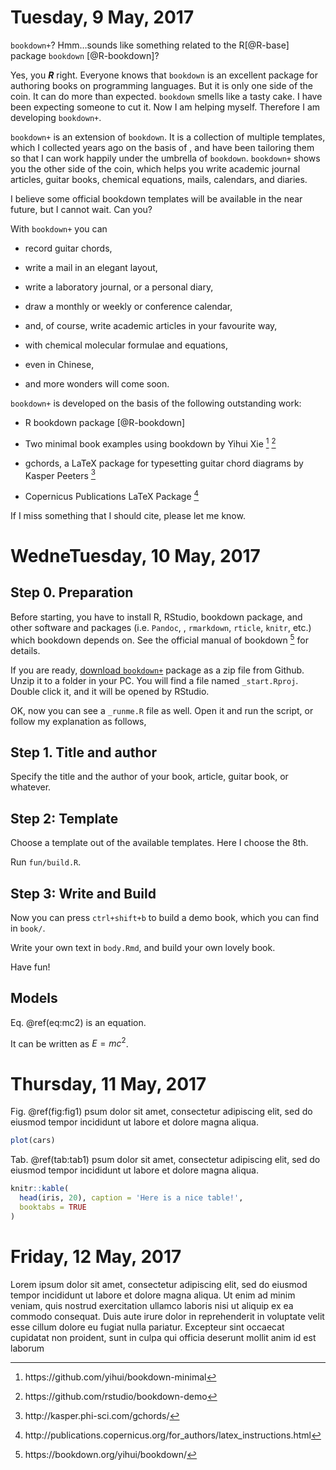 # Tuesday, 9 May, 2017 {-}

`bookdown+`? Hmm...sounds like something related to the R[@R-base] package `bookdown` [@R-bookdown]? 

Yes, you **_R_** right. Everyone knows that `bookdown` is an excellent package for authoring books on programming languages. But it is only one side of the coin.  It can do more than expected. `bookdown` smells like a tasty cake. I have been expecting someone to cut it. Now I am helping myself. Therefore I am developing `bookdown+`.

`bookdown+` is an extension of `bookdown`. It is a collection of multiple templates, which I collected years ago on the basis of \LaTeX, and have been tailoring them so that I can work happily under the umbrella of `bookdown`. `bookdown+` shows you the other side of the coin, which helps you write academic journal articles, guitar books, chemical equations, mails, calendars, and diaries.

I believe some official bookdown templates will be available in the near future, but I cannot wait. Can you?

With `bookdown+` you can

- record guitar chords,

- write a mail in an elegant layout,

- write a laboratory journal, or a personal diary,

- draw a monthly or weekly or conference calendar,

- and, of course, write academic articles in your favourite way,

- with chemical molecular formulae and equations,

- even in Chinese,

- and more wonders will come soon.

`bookdown+` is developed on the basis of the following outstanding work:

- R bookdown package [@R-bookdown]

- Two minimal book examples using bookdown by Yihui Xie ^[https://github.com/yihui/bookdown-minimal] ^[https://github.com/rstudio/bookdown-demo]

- gchords, a LaTeX package for typesetting guitar chord diagrams by Kasper Peeters ^[http://kasper.phi-sci.com/gchords/]

- Copernicus Publications LaTeX Package ^[http://publications.copernicus.org/for_authors/latex_instructions.html]

If I miss something that I should cite, please let me know.

# WedneTuesday, 10 May, 2017 {-}

## Step 0. Preparation

Before starting, you have to install R, RStudio, bookdown package, and other software and packages (i.e. `Pandoc`, \LaTeX, `rmarkdown`, `rticle`, `knitr`, etc.) which bookdown depends on. See the official manual of bookdown ^[https://bookdown.org/yihui/bookdown/] for details.

If you are ready, [download `bookdown+`](https://github.com/dapengde/bookdown-plus/archive/master.zip) package as a zip file from Github. Unzip it to a folder in your PC. You will find a file named `_start.Rproj`. Double click it, and it will be opened by RStudio.

OK, now you can see a `_runme.R` file as well. Open it and run the script, or follow my explanation as follows,

## Step 1. Title and author

Specify the title and the author of your book, article, guitar book, or whatever.

## Step 2: Template

Choose a template out of the available templates. Here I choose the 8th.


Run `fun/build.R`.

## Step 3: Write and Build

Now you can press `ctrl+shift+b` to build a demo book, which you can find in `book/`.

Write your own text in `body.Rmd`, and build your own lovely book. 

Have fun!


## Models

Eq. \@ref(eq:mc2) is an equation.

\begin{equation} 
E = mc^2
  (\#eq:mc2)
\end{equation} 

It can be written as $E = mc^2$.


# Thursday, 11 May, 2017 {-}
Fig. \@ref(fig:fig1) psum dolor sit amet, consectetur adipiscing elit, sed do eiusmod tempor incididunt ut labore et dolore magna aliqua. 

```r
plot(cars)
```


Tab. \@ref(tab:tab1) psum dolor sit amet, consectetur adipiscing elit, sed do eiusmod tempor incididunt ut labore et dolore magna aliqua. 

```r
knitr::kable(
  head(iris, 20), caption = 'Here is a nice table!',
  booktabs = TRUE
)
```

# Friday, 12 May, 2017 {-}

Lorem ipsum dolor sit amet, consectetur adipiscing elit, sed do eiusmod tempor incididunt ut labore et dolore magna aliqua. Ut enim ad minim veniam, quis nostrud exercitation ullamco laboris nisi ut aliquip ex ea commodo consequat. Duis aute irure dolor in reprehenderit in voluptate velit esse cillum dolore eu fugiat nulla pariatur. Excepteur sint occaecat cupidatat non proident, sunt in culpa qui officia deserunt mollit anim id est laborum
